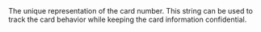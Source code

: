   
<ParamField body="Fingerprint" type="string">     
The unique representation of the card number. This string can be used to track the card behavior while keeping the card information confidential.  
</ParamField>